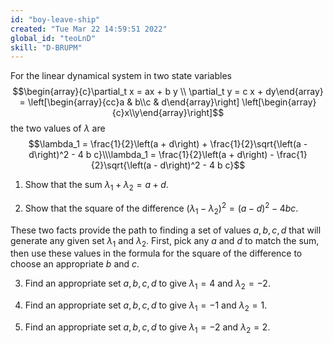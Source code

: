 ```yaml
---
id: "boy-leave-ship"
created: "Tue Mar 22 14:59:51 2022"
global_id: "teoLnD"
skill: "D-BRUPM"
---
```


For the linear dynamical system in two state variables
$$\begin{array}{c}\partial_t x  = ax  +  b y \\ \partial_t y = c x +  dy\end{array} = \left[\begin{array}{cc}a & b\\c & d\end{array}\right] \left[\begin{array}{c}x\\y\end{array}\right]$$
the two values of $\lambda$ are $$\lambda_1 = \frac{1}{2}\left(a + d\right) + \frac{1}{2}\sqrt{\left(a - d\right)^2 - 4 b c}\\\lambda_1 = \frac{1}{2}\left(a + d\right) - \frac{1}{2}\sqrt{\left(a - d\right)^2 - 4 b c}$$

1. Show that the sum $\lambda_1 + \lambda_2 = a + d$.

2. Show that the square of the difference $\left(\lambda_1 - \lambda_2\right)^2 = (a - d)^2 - 4bc$.

These two facts provide the path to finding a set of values $a, b, c, d$ that will generate any given set $\lambda_1$ and $\lambda_2$. First, pick any $a$ and $d$ to match the sum, then use these values in the formula for the square of the difference to choose an appropriate $b$ and $c$.

3. Find an appropriate set $a, b, c, d$ to give $\lambda_1 = 4$ and $\lambda_2 = -2$.

4. Find an appropriate set $a, b, c, d$ to give $\lambda_1 = -1$ and $\lambda_2 = 1$.

5. Find an appropriate set $a, b, c, d$ to give $\lambda_1 = -2$ and $\lambda_2 = 2$.

